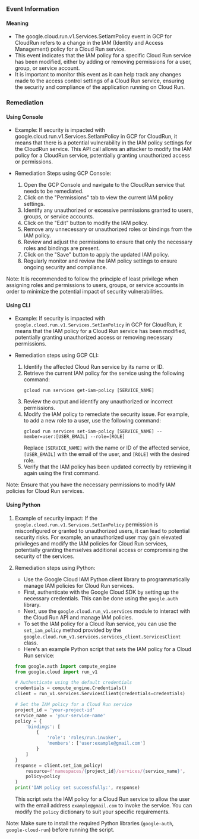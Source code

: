 
### Event Information

#### Meaning

- The google.cloud.run.v1.Services.SetIamPolicy event in GCP for CloudRun refers to a change in the IAM (Identity and Access Management) policy for a Cloud Run service.
- This event indicates that the IAM policy for a specific Cloud Run service has been modified, either by adding or removing permissions for a user, group, or service account.
- It is important to monitor this event as it can help track any changes made to the access control settings of a Cloud Run service, ensuring the security and compliance of the application running on Cloud Run.

### Remediation

#### Using Console

- Example: If security is impacted with google.cloud.run.v1.Services.SetIamPolicy in GCP for CloudRun, it means that there is a potential vulnerability in the IAM policy settings for the CloudRun service. This API call allows an attacker to modify the IAM policy for a CloudRun service, potentially granting unauthorized access or permissions.

- Remediation Steps using GCP Console:
  1. Open the GCP Console and navigate to the CloudRun service that needs to be remediated.
  2. Click on the "Permissions" tab to view the current IAM policy settings.
  3. Identify any unauthorized or excessive permissions granted to users, groups, or service accounts.
  4. Click on the "Edit" button to modify the IAM policy.
  5. Remove any unnecessary or unauthorized roles or bindings from the IAM policy.
  6. Review and adjust the permissions to ensure that only the necessary roles and bindings are present.
  7. Click on the "Save" button to apply the updated IAM policy.
  8. Regularly monitor and review the IAM policy settings to ensure ongoing security and compliance.

Note: It is recommended to follow the principle of least privilege when assigning roles and permissions to users, groups, or service accounts in order to minimize the potential impact of security vulnerabilities.

#### Using CLI

- Example: If security is impacted with `google.cloud.run.v1.Services.SetIamPolicy` in GCP for CloudRun, it means that the IAM policy for a Cloud Run service has been modified, potentially granting unauthorized access or removing necessary permissions.

- Remediation steps using GCP CLI:
  1. Identify the affected Cloud Run service by its name or ID.
  2. Retrieve the current IAM policy for the service using the following command:
     ```
     gcloud run services get-iam-policy [SERVICE_NAME]
     ```
  3. Review the output and identify any unauthorized or incorrect permissions.
  4. Modify the IAM policy to remediate the security issue. For example, to add a new role to a user, use the following command:
     ```
     gcloud run services set-iam-policy [SERVICE_NAME] --member=user:[USER_EMAIL] --role=[ROLE]
     ```
     Replace `[SERVICE_NAME]` with the name or ID of the affected service, `[USER_EMAIL]` with the email of the user, and `[ROLE]` with the desired role.
  5. Verify that the IAM policy has been updated correctly by retrieving it again using the first command.

Note: Ensure that you have the necessary permissions to modify IAM policies for Cloud Run services.

#### Using Python

1. Example of security impact: If the `google.cloud.run.v1.Services.SetIamPolicy` permission is misconfigured or granted to unauthorized users, it can lead to potential security risks. For example, an unauthorized user may gain elevated privileges and modify the IAM policies for Cloud Run services, potentially granting themselves additional access or compromising the security of the services.

2. Remediation steps using Python:
   - Use the Google Cloud IAM Python client library to programmatically manage IAM policies for Cloud Run services.
   - First, authenticate with the Google Cloud SDK by setting up the necessary credentials. This can be done using the `google.auth` library.
   - Next, use the `google.cloud.run_v1.services` module to interact with the Cloud Run API and manage IAM policies.
   - To set the IAM policy for a Cloud Run service, you can use the `set_iam_policy` method provided by the `google.cloud.run_v1.services.services_client.ServicesClient` class.
   - Here's an example Python script that sets the IAM policy for a Cloud Run service:
   
   ```python
   from google.auth import compute_engine
   from google.cloud import run_v1

   # Authenticate using the default credentials
   credentials = compute_engine.Credentials()
   client = run_v1.services.ServicesClient(credentials=credentials)

   # Set the IAM policy for a Cloud Run service
   project_id = 'your-project-id'
   service_name = 'your-service-name'
   policy = {
       'bindings': [
           {
               'role': 'roles/run.invoker',
               'members': ['user:example@gmail.com']
           }
       ]
   }
   response = client.set_iam_policy(
       resource=f'namespaces/{project_id}/services/{service_name}',
       policy=policy
   )
   print('IAM policy set successfully:', response)
   ```
   
   This script sets the IAM policy for a Cloud Run service to allow the user with the email address `example@gmail.com` to invoke the service. You can modify the `policy` dictionary to suit your specific requirements.

Note: Make sure to install the required Python libraries (`google-auth`, `google-cloud-run`) before running the script.

